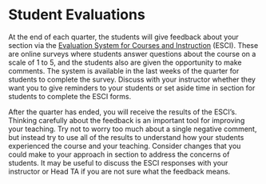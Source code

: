 # Student Evaluations

At the end of each quarter, the students will give feedback about your section via the [Evaluation System for Courses and Instruction](https://id.ucsb.edu/teaching/course-evaluations/for-instructors) (ESCI). These are online surveys where students answer questions about the course on a scale of 1 to 5, and the students also are given the opportunity to make comments. The system is available in the last weeks of the quarter for students to complete the survey. Discuss with your instructor whether they want you to give reminders to your students or set aside time in section for students to complete the ESCI forms.

After the quarter has ended, you will receive the results of the ESCI’s. Thinking carefully about the feedback is an important tool for improving your teaching. Try not to worry too much about a single negative comment, but instead try to use all of the results to understand how your students experienced the course and your teaching. Consider changes that you could make to your approach in section to address the concerns of students. It may be useful to discuss the ESCI responses with your instructor or Head TA if you are not sure what the feedback means.
